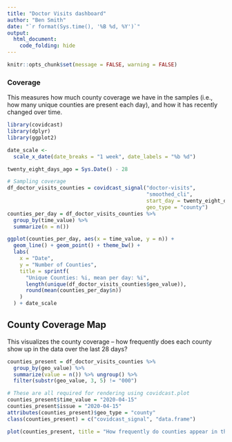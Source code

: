 ```yaml
---
title: "Doctor Visits dashboard"
author: "Ben Smith"
date: "`r format(Sys.time(), '%B %d, %Y')`"
output:
  html_document:
    code_folding: hide
---
```


```r
knitr::opts_chunk$set(message = FALSE, warning = FALSE)
```

### Coverage

This measures how much county coverage we have in the samples (i.e., how many unique counties are present each day), and how it has recently changed over time.

```r

library(covidcast)
library(dplyr)
library(ggplot2)

date_scale <-
  scale_x_date(date_breaks = "1 week", date_labels = "%b %d")

twenty_eight_days_ago = Sys.Date() - 28

# Sampling coverage
df_doctor_visits_counties = covidcast_signal("doctor-visits",
                                             "smoothed_cli",
                                             start_day = twenty_eight_days_ago,
                                             geo_type = "county")
counties_per_day = df_doctor_visits_counties %>%
  group_by(time_value) %>%
  summarize(n = n())

ggplot(counties_per_day, aes(x = time_value, y = n)) +
  geom_line() + geom_point() + theme_bw() +
  labs(
    x = "Date",
    y = "Number of Counties",
    title = sprintf(
      "Unique Counties: %i, mean per day: %i",
      length(unique(df_doctor_visits_counties$geo_value)),
      round(mean(counties_per_day$n))
    )
  ) + date_scale
```

## County Coverage Map

This visualizes the county coverage -- how frequently does each county show up in the data over the last 28 days?

```r

counties_present = df_doctor_visits_counties %>%
  group_by(geo_value) %>%
  summarize(value = n()) %>% ungroup() %>%
  filter(substr(geo_value, 3, 5) != "000")

# These are all required for rendering using covidcast.plot
counties_present$time_value = "2020-04-15"
counties_present$issue = "2020-04-15"
attributes(counties_present)$geo_type = "county"
class(counties_present) = c("covidcast_signal", "data.frame")

plot(counties_present, title = "How frequently do counties appear in the last 28 days?")
```
